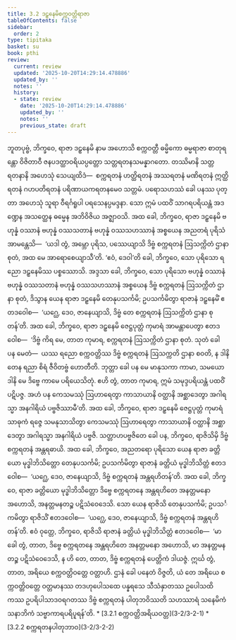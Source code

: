 ```yaml
---
title: 3.2 ဒဠှနေမိစက္ကဝတ္တိရာဇာ
tableOfContents: false
sidebar:
  order: 2
type: tipitaka
basket: su
book: pthi
review:
  current: review
  updated: '2025-10-20T14:29:14.478886'
  updated_by: ''
  notes: ''
  history:
  - state: review
    date: '2025-10-20T14:29:14.478886'
    updated_by: ''
    notes: ''
    previous_state: draft
---
```



<DynamicBreadcrumb />


<ReviewStatus review={frontmatter.review} showDetails={true} />

<HypothesisAnnotation frontmatter={frontmatter} />

<Division number="81" book="pthi" e="ch" v="8" p="48">

<Paragraph number="186" book="pthi">
ဘူတပုဗ္ဗံ, ဘိက္ခဝေ, ရာဇာ ဒဠှနေမိ နာမ အဟောသိ စက္ကဝတ္တီ ဓမ္မိကော ဓမ္မရာဇာ စာတုရန္တော ဝိဇိတာဝီ ဇနပဒတ္ထာဝရိယပ္ပတ္တော သတ္တရတနသမန္နာဂတော. တဿိမာနိ သတ္တ ရတနာနိ အဟေသုံ သေယျထိဒံ—  စက္ကရတနံ ဟတ္ထိရတနံ အဿရတနံ မဏိရတနံ ဣတ္ထိရတနံ ဂဟပတိရတနံ ပရိဏာယကရတနမေဝ သတ္တမံ. ပရောသဟဿံ ခေါ ပနဿ ပုတ္တာ အဟေသုံ သူရာ ဝီရင်္ဂရူပါ ပရသေနပ္ပမဒ္ဒနာ. သော ဣမံ ပထဝိံ သာဂရပရိယန္တံ အဒဏ္ဍေန အသတ္ထေန ဓမ္မေန အဘိဝိဇိယ အဇ္ဈာဝသိ.


</Paragraph>

</Division>
<Division number="82" book="pthi" e="ch" v="8" p="49">

<Paragraph number="187" book="pthi">
အထ ခေါ, ဘိက္ခဝေ, ရာဇာ ဒဠှနေမိ ဗဟုန္နံ ဝဿာနံ ဗဟုန္နံ ဝဿသတာနံ ဗဟုန္နံ ဝဿသဟဿာနံ အစ္စယေန အညတရံ ပုရိသံ အာမန္တေသိ—  ‘ယဒါ တွံ, အမ္ဘော ပုရိသ, ပဿေယျာသိ ဒိဗ္ဗံ စက္ကရတနံ ဩသက္ကိတံ ဌာနာ စုတံ, အထ မေ အာရောစေယျာသီ’တိ. ‘ဧဝံ, ဒေဝါ’တိ ခေါ, ဘိက္ခဝေ, သော ပုရိသော ရညော ဒဠှနေမိဿ ပစ္စဿောသိ. အဒ္ဒသာ ခေါ, ဘိက္ခဝေ, သော ပုရိသော ဗဟုန္နံ ဝဿာနံ ဗဟုန္နံ ဝဿသတာနံ ဗဟုန္နံ ဝဿသဟဿာနံ အစ္စယေန ဒိဗ္ဗံ စက္ကရတနံ ဩသက္ကိတံ ဌာနာ စုတံ, ဒိသွာန ယေန ရာဇာ ဒဠှနေမိ တေနုပသင်္ကမိ; ဥပသင်္ကမိတွာ ရာဇာနံ ဒဠှနေမိံ ဧတဒဝေါစ—  ‘ယဂ္ဃေ, ဒေဝ, ဇာနေယျာသိ, ဒိဗ္ဗံ တေ စက္ကရတနံ ဩသက္ကိတံ ဌာနာ စုတန်’တိ. အထ ခေါ, ဘိက္ခဝေ, ရာဇာ ဒဠှနေမိ ဇေဋ္ဌပုတ္တံ ကုမာရံ အာမန္တာပေတွာ ဧတဒဝေါစ—  ‘ဒိဗ္ဗံ ကိရ မေ, တာတ ကုမာရ, စက္ကရတနံ ဩသက္ကိတံ ဌာနာ စုတံ. သုတံ ခေါ ပန မေတံ—  ယဿ ရညော စက္ကဝတ္တိဿ ဒိဗ္ဗံ စက္ကရတနံ ဩသက္ကတိ ဌာနာ စဝတိ, န ဒါနိ တေန ရညာ စိရံ ဇီဝိတဗ္ဗံ ဟောတီတိ. ဘုတ္တာ ခေါ ပန မေ မာနုသကာ ကာမာ, သမယော ဒါနိ မေ ဒိဗ္ဗေ ကာမေ ပရိယေသိတုံ. ဧဟိ တွံ, တာတ ကုမာရ, ဣမံ သမုဒ္ဒပရိယန္တံ ပထဝိံ ပဋိပဇ္ဇ. အဟံ ပန ကေသမဿုံ ဩဟာရေတွာ ကာသာယာနိ ဝတ္ထာနိ အစ္ဆာဒေတွာ အဂါရသ္မာ အနဂါရိယံ ပဗ္ဗဇိဿာမီ’တိ.


</Paragraph>

</Division>
<Division number="83" book="pthi" e="ch" v="8" p="49">

<Paragraph number="188" book="pthi">
အထ ခေါ, ဘိက္ခဝေ, ရာဇာ ဒဠှနေမိ ဇေဋ္ဌပုတ္တံ ကုမာရံ သာဓုကံ ရဇ္ဇေ သမနုသာသိတွာ ကေသမဿုံ ဩဟာရေတွာ ကာသာယာနိ ဝတ္ထာနိ အစ္ဆာဒေတွာ အဂါရသ္မာ အနဂါရိယံ ပဗ္ဗဇိ. သတ္တာဟပဗ္ဗဇိတေ ခေါ ပန, ဘိက္ခဝေ, ရာဇိသိမှိ ဒိဗ္ဗံ စက္ကရတနံ အန္တရဓာယိ.


</Paragraph>

<Paragraph number="189" book="pthi">
အထ ခေါ, ဘိက္ခဝေ, အညတရော ပုရိသော ယေန ရာဇာ ခတ္တိယော မုဒ္ဓါဘိသိတ္တော တေနုပသင်္ကမိ; ဥပသင်္ကမိတွာ ရာဇာနံ ခတ္တိယံ မုဒ္ဓါဘိသိတ္တံ ဧတဒဝေါစ—  ‘ယဂ္ဃေ, ဒေဝ, ဇာနေယျာသိ, ဒိဗ္ဗံ စက္ကရတနံ အန္တရဟိတန်’တိ. အထ ခေါ, ဘိက္ခဝေ, ရာဇာ ခတ္တိယော မုဒ္ဓါဘိသိတ္တော ဒိဗ္ဗေ စက္ကရတနေ အန္တရဟိတေ အနတ္တမနော အဟောသိ, အနတ္တမနတဉ္စ ပဋိသံဝေဒေသိ. သော ယေန ရာဇိသိ တေနုပသင်္ကမိ; ဥပသင်္ကမိတွာ ရာဇိသိံ ဧတဒဝေါစ—  ‘ယဂ္ဃေ, ဒေဝ, ဇာနေယျာသိ, ဒိဗ္ဗံ စက္ကရတနံ အန္တရဟိတန်’တိ. ဧဝံ ဝုတ္တေ, ဘိက္ခဝေ, ရာဇိသိ ရာဇာနံ ခတ္တိယံ မုဒ္ဓါဘိသိတ္တံ ဧတဒဝေါစ—  ‘မာ ခေါ တွံ, တာတ, ဒိဗ္ဗေ စက္ကရတနေ အန္တရဟိတေ အနတ္တမနော အဟောသိ, မာ အနတ္တမနတဉ္စ ပဋိသံဝေဒေသိ, န ဟိ တေ, တာတ, ဒိဗ္ဗံ စက္ကရတနံ ပေတ္တိကံ ဒါယဇ္ဇံ. ဣင်္ဃ တွံ, တာတ, အရိယေ စက္ကဝတ္တိဝတ္တေ ဝတ္တာဟိ. ဌာနံ ခေါ ပနေတံ ဝိဇ္ဇတိ, ယံ တေ အရိယေ စက္ကဝတ္တိဝတ္တေ ဝတ္တမာနဿ တဒဟုပေါသထေ ပန္နရသေ သီသံနှာတဿ ဥပေါသထိကဿ ဥပရိပါသာဒဝရဂတဿ ဒိဗ္ဗံ စက္ကရတနံ ပါတုဘဝိဿတိ သဟဿာရံ သနေမိကံ သနာဘိကံ သဗ္ဗာကာရပရိပူရန်’တိ.

</Paragraph>
</Division>

<TableOfContents book="pthi" section="3.2">
* [3.2.1 စက္ကဝတ္တိအရိယဝတ္တ](3-2/3-2-1)
* [3.2.2 စက္ကရတနပါတုဘာဝ](3-2/3-2-2)
</TableOfContents>